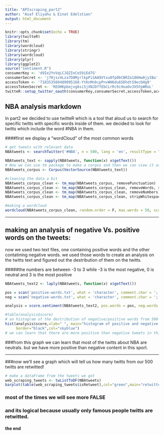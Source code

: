 ---
title: "APIscraping_part2"
author: "Asaf Eliyahu & Einat Edelstien"
output: html_document
---

```{r setup, include=FALSE}
knitr::opts_chunk$set(echo = TRUE)
library(twitteR)
library(tm)
library(wordcloud)
library(stringr)
library(wordcloud)
library(plyr)
library(ggplot2)
source("sentiment.R")
consumerKey <- 'd9Ie2YnVqLCJQZInCe59iEd7G'
consumerSecret <- 'j7Hjsz4Lza7D8MyrlkpPiSAA9Vtxu0fp0bCBRZa186Hw0jyIBa'
accessToken <- '718353560489095168-YtKnMnbcpPnvWH6du6SDhdtS9ecbHg9'
accessTokenSecret <- 'REOHKpbejvg6si5jXNJDffEbCLrRc9i9oaOv3X5FpWRoL'
twitteR::setup_twitter_oauth(consumerKey,consumerSecret,accessToken,accessTokenSecret)
```

## NBA analysis markdown

In part2 we decided to use twitteR which is a tool that aloud us to search for specific twitts with specific words inside of them.
we decided to look for twitts which include the word #NBA in them.

####first we display a "wordCloud" of the most common words

```{r twitteR, echo=FALSE}

# get tweets with relevant data
NBAtweets <- searchTwitter('#NBA', n = 500, lang = 'en', resultType = "recent")

NBAtweets_text <- sapply(NBAtweets, function(x) x$getText())
# Now we can use tm package to make a corpus and then we can view it as a wordcloud
NBAtweets_corpus <- Corpus(VectorSource(NBAtweets_text))

#cleaning the data a bit
NBAtweets_corpus_clean <- tm_map(NBAtweets_corpus, removePunctuation)
NBAtweets_corpus_clean <- tm_map(NBAtweets_corpus_clean, removeWords, stopwords("english"))
NBAtweets_corpus_clean <- tm_map(NBAtweets_corpus_clean, removeNumbers)
NBAtweets_corpus_clean <- tm_map(NBAtweets_corpus_clean, stripWhitespace)

#making a wordcloud
wordcloud(NBAtweets_corpus_clean, random.order = F, max.words = 50, scale = c(3, 0.9), colors = rainbow(50, alpha = 0.8))

```

--- 

## making an analysis of negative Vs. positive words on the tweets:
now we used two text files, one containing positive words and the other contatining negative words.
we used those words to create an analysis on the twitts text and figured out the destribution of them on the twitts.

#####the numbers are between -3 to 3 while -3 is the most negative, 0 is neutral and 3 is the most positive

```{r POSNEG, echo=FALSE}

NBAtweets_text2 <- laply(NBAtweets, function(x) x$getText())

pos = scan('positive-words.txt', what = 'character', comment.char = ';')
neg = scan('negative-words.txt', what = 'character', comment.char = ';')

analysis = score.sentiment(NBAtweets_text2, pos.words = pos, neg.words = neg)

#table(analysis$score)
# an histogram of the destribution of negative/positive words from 500 NBA tweets
hist(analysis$score,xlab=" ", main="histogram of positive and negative words in NBA twitts ",
     border="black",col="skyblue")
# we can learn that there are more positive than negative tweets in this subject!

```

###from this graph we can learn that most of the twitts about NBA are neutrals. but we have more positive than negative content in this sport.

---

###now we'll see a graph which will tell us how many twitts from our 500 twitts are retwitted!

```{r, echo=FALSE }
# make a dataFrame from the tweets we got 
web_scraping_tweets <- twListToDF(NBAtweets)
barplot(table(web_scraping_tweets$isRetweet),col="green",main="retwitted twitts Vs. none")
```

### most of the times we will see more FALSE
### and its logical because usually only famous people twitts are retwitted.





#### the end
